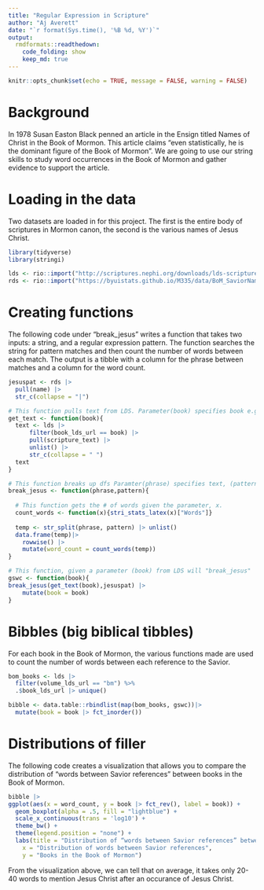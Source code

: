 ```yaml
---
title: "Regular Expression in Scripture"
author: "Aj Averett"
date: "`r format(Sys.time(), '%B %d, %Y')`"
output:
  rmdformats::readthedown:
    code_folding: show
    keep_md: true
---
```


```r
knitr::opts_chunk$set(echo = TRUE, message = FALSE, warning = FALSE)
```

# Background

In 1978 Susan Easton Black penned an article in the Ensign titled Names of Christ in the Book of Mormon. This article claims “even statistically, he is the dominant figure of the Book of Mormon”. We are going to use our string skills to study word occurrences in the Book of Mormon and gather evidence to support the article.

# Loading in the data

Two datasets are loaded in for this project. The first is the entire body of scriptures in Mormon canon, the second is the various names of Jesus Christ.

```r
library(tidyverse)
library(stringi)

lds <- rio::import("http://scriptures.nephi.org/downloads/lds-scriptures.csv.zip")
rds <- rio::import("https://byuistats.github.io/M335/data/BoM_SaviorNames.rds")
```

# Creating functions

The following code under "break_jesus" writes a function that takes two inputs: a string, and a regular expression pattern. The function searches the string for pattern matches and then count the number of words between each match. The output is a tibble with a column for the phrase between matches and a column for the word count. 

```r
jesuspat <- rds |> 
  pull(name) |> 
  str_c(collapse = "|")

# This function pulls text from LDS. Parameter(book) specifies book e.g. "mosiah"
get_text <- function(book){
  text <- lds |> 
      filter(book_lds_url == book) |> 
      pull(scripture_text) |> 
      unlist() |> 
      str_c(collapse = " ")
  text
}

# This function breaks up dfs Paramter(phrase) specifies text, (pattern) specifies what it separates by
break_jesus <- function(phrase,pattern){
  
  # This function gets the # of words given the parameter, x.
  count_words <- function(x){stri_stats_latex(x)["Words"]}
  
  temp <- str_split(phrase, pattern) |> unlist()
  data.frame(temp)|>
    rowwise() |> 
    mutate(word_count = count_words(temp))
}

# This function, given a parameter (book) from LDS will "break_jesus"
gswc <- function(book){
break_jesus(get_text(book),jesuspat) |> 
    mutate(book = book)
}
```

# Bibbles (big biblical tibbles)

For each book in the Book of Mormon, the various functions made are used to count the number of words between each reference to the Savior.
```r
bom_books <- lds |> 
  filter(volume_lds_url == "bm") %>%
  .$book_lds_url |> unique()

bibble <- data.table::rbindlist(map(bom_books, gswc))|> 
  mutate(book = book |> fct_inorder())
```

# Distributions of filler

The following code creates a visualization that allows you to compare the distribution of “words between Savior references” between books in the Book of Mormon.

```r
bibble |> 
ggplot(aes(x = word_count, y = book |> fct_rev(), label = book)) +
  geom_boxplot(alpha = .5, fill = "lightblue") +
  scale_x_continuous(trans = 'log10') +
  theme_bw() +
  theme(legend.position = "none") +
  labs(title = "Distribution of “words between Savior references” between books in the Book of Mormon.",
    x = "Distribution of words between Savior references",
    y = "Books in the Book of Mormon")
```

From the visualization above, we can tell that on average, it takes only 20-40 words to mention Jesus Christ after an occurance of Jesus Christ.